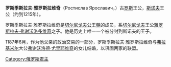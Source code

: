 {{unreferenced|time=2012-6-24}}

'''罗斯季斯拉夫·雅罗斯拉维奇'''（Ростислав Ярославич，{{bd|1174年|6月24日|？}}）古[[罗斯|罗斯]]王公，[[斯诺夫|斯诺夫]]王公（约到1215年）。

罗斯季斯拉夫·雅罗斯拉维奇是[[切尔尼戈夫统治者列表|切尔尼戈夫公王朝]]的成员，系[[切尔尼戈夫|切尔尼戈夫]]王公[[雅罗斯拉夫·弗谢沃洛多维奇_(切尔尼戈夫)|雅罗斯拉夫·弗谢沃洛多维奇]]之子。他是历史上唯一一个被分封到斯诺夫的王子。

1187年6月，作为他父亲的政治交易的一部分，罗斯季斯拉夫·雅罗斯拉维奇与[[弗拉基米尔_(俄罗斯)|弗拉基米尔]]大公[[弗谢沃洛德_(大窝)|弗谢沃洛德·尤里耶维奇]]的女儿结婚，以巩固两家的联盟。
{{stub}}
[[Category:俄罗斯君主|Category:俄罗斯君主]]